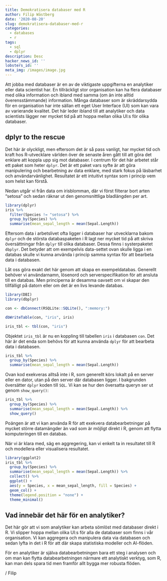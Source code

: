 ```yaml
---
title: Demokratisera databaser med R
author: Filip Wästberg
date: '2020-08-20'
slug: demokratisera-databaser-med-r
categories:
  - databases
  - r
tags:
  - sql
  - dplyr
description: Desc
hacker_news_id: ''
lobsters_id: ''
meta_img: /images/image.jpg
---
```


Att jobba med databaser är en av de viktigaste uppgifterna en analytiker eller data scientist har. En tillräckligt stor organisation kan ha flera databaser med olika information och ibland med samma (om än inte alltid överensstämmande) information. Många databaser som är skräddarsydda för en organisation har inte sällan ett eget User Interface (UI) som kan vara av varierande kvalitet. Det här leder ibland till att analytiker och data scientists lägger ner mycket tid på att hoppa mellan olika UI:s för olika databaser.

## dplyr to the rescue

Det här är olyckligt, men eftersom det är så pass vanligt, har mycket tid och kraft hos R-utvecklare världen över de senaste åren gått till att göra det enklare att koppla upp sig mot databaser. I centrum för det här arbetet står ett paket som heter `dplyr`. Det är ett paket vars syfte är att göra manipulering och bearbetning av data enklare, med stark fokus på läsbarhet och användarvänlighet. Resultatet är ett intuitivt syntax som i princip vem som helst kan förstå.

Nedan utgår vi från data om irisblomman, där vi först filterar bort arten "setosa" och sedan räknar ut den genomsnittliga bladlängden per art.

```r
library(dplyr)
iris %>% 
  filter(Species != "setosa") %>% 
  group_by(Species) %>% 
  summarise(mean_sepal_length = mean(Sepal.Length))
```

Eftersom data i arbetslivet ofta ligger i databaser har utvecklarna bakom `dplyr` och de största databaspaketen i R lagt ner mycket tid på att skriva översättningar från `dplyr` till olika databaser. Dessa finns i systerpaketet `dbplyr`. Det betyder att om exempelvis data-settet ovan skulle ligga i en databas skulle vi kunna använda i princip samma syntax för att bearbeta data i databasen.

Låt oss göra exakt det här genom att skapa en exempeldatabas. Generellt behöver vi användarnamn, lösenord och serverspecifikation för att ansluta till en databas. Men principerna är desamma oavsett om vi skapar den tillfälligt på datorn eller om det är en livs levande databas.

```r
library(DBI)
library(dbplyr)

con <- dbConnect(RSQLite::SQLite(), ":memory:")

dbWriteTable(con, "iris", iris)

iris_tbl <- tbl(con, "iris")
```

Objektet `iris_tbl` är nu en koppling till tabellen `iris` i databasen `con`. Det här är det enda som behövs för att kunna använda `dplyr` för att bearbeta data i databasen.

```r
iris_tbl %>% 
  group_by(Species) %>% 
  summarise(mean_sepal_length = mean(Sepal.Length))
```

Ovan kod exekveras alltså inte i R, som generellt körs lokalt på en server eller en dator, utan på den server där databasen ligger. I bakgrunden översätter `dplyr` koden till `SQL`. Vi kan se hur den översatta queryn ser ut genom `show_query()`:

```r
iris_tbl %>% 
  group_by(Species) %>% 
  summarise(mean_sepal_length = mean(Sepal.Length)) %>% 
  show_query()
```

Poängen är att vi kan använda R för att exekvera databearbetningar på mycket större datamängder än vad som är möjligt direkt i R, genom att flytta komputeringen till en databas.

När vi är klara med, säg en aggregering, kan vi enkelt ta in resultatet till R och modellera eller visualisera resultatet.

```r
library(ggplot2)
iris_tbl %>% 
  group_by(Species) %>% 
  summarise(mean_sepal_length = mean(Sepal.Length)) %>% 
  collect() %>% 
  ggplot() +
  aes(y = Species, x = mean_sepal_length, fill = Species) +
  geom_col() +
  theme(legend.position = "none") +
  theme_minimal()
```

## Vad innebär det här för en analytiker?

Det här gör att vi som analytiker kan arbeta sömlöst med databaser direkt i R. Vi slipper hoppa mellan olika UI:s för alla de databaser som finns i vår organisation. Vi kan aggregera och manipulera data via databasen och sedan lyfta in det i R för att där skapa statistiska modeller och AI-flöden. 

För en analytiker är själva databearbetningen bara ett steg i analysen och om man kan flytta databearbetningen närmare ett analytiskt verktyg, som R, kan man dels spara tid men framför allt bygga mer robusta flöden. 

/ Filip































